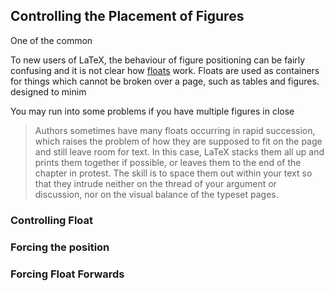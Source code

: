 ## Controlling the Placement of Figures

One of the common 

To new users of LaTeX, the behaviour of figure positioning can be fairly confusing and it is not clear how [floats]( https://en.wikibooks.org/wiki/LaTeX/Floats,_Figures_and_Captions) work. Floats are used as containers for things which cannot be broken over a page, such as tables and figures. designed to minim

You may run into some problems if you have multiple figures in close 

> Authors sometimes have many floats occurring in rapid succession, which raises the problem of how they are supposed to fit on the page and still leave room for text. In this case, LaTeX stacks them all up and prints them together if possible, or leaves them to the end of the chapter in protest. The skill is to space them out within your text so that they intrude neither on the thread of your argument or discussion, nor on the visual balance of the typeset pages.


### Controlling Float



### Forcing the position




### Forcing Float Forwards

